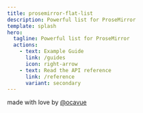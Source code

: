 ```yaml
---
title: prosemirror-flat-list
description: Powerful list for ProseMirror
template: splash
hero:
  tagline: Powerful list for ProseMirror
  actions:
    - text: Example Guide
      link: /guides
      icon: right-arrow
    - text: Read the API reference
      link: /reference
      variant: secondary
---
```




<Editor />


<footer class="mt-16 text-center text-sm text-slate-500/80">
<span class="inline-flex text-balance">
  <span>made with love by</span>
  <span class="w-1"></span>
  <a
    class="font-medium text-slate-600 transition hover:text-slate-700"
    href="https://github.com/ocavue"
    target="_blank"
    rel="noopener noreferrer"
  >
    @ocavue
  </a>
  </span>
</footer>

